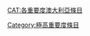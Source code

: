 {{Articles by Importance|topic=澳大利亚|project=澳大利亚|format=toc}}
{{emptycat}}

[[CAT:各重要度澳大利亞條目‎|CAT:各重要度澳大利亞條目‎]]
[[Category:極高重要度條目|Category:極高重要度條目]]